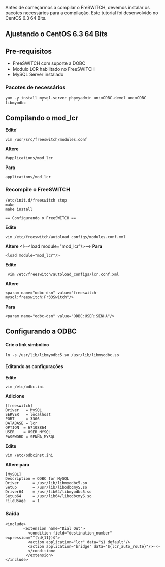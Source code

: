 Antes de começarmos a compilar o FreSWITCH, devemos instalar os pacotes necessários para a compilação. Este tutorial foi desenvolvido no CentOS 6.3 64 Bits.
== Ajustando o CentOS 6.3 64 Bits ==
== Pre-requisitos ==
* FreeSWITCH com suporte a DOBC
* Modulo LCR habilitado no FreeSWITCH
* MySQL Server instalado

=== Pacotes de necessários ===
<pre>
yum -y install mysql-server phpmyadmin unixODBC-devel unixODBC libmyodbc
</pre>

== Compilando o mod_lcr ==

'''Edite''''
<pre>vim /usr/src/freeswitch/modules.conf</pre>
'''Altere''' <pre>#applications/mod_lcr</pre>
'''Para'''<pre>applications/mod_lcr</pre>

=== Recompile o FreeSWITCH ===

<pre>/etc/init.d/freeswitch stop
make
make install

== Configurando o FreeSWITCH ==
</pre>
'''Edite''' <pre>vim /etc/freeswitch/autoload_configs/modules.conf.xml</pre>
'''Altere''' <nowiki><!--<load module="mod_lcr"/>--></nowiki>
'''Para'''<pre><load module="mod_lcr"/></pre>

'''Edite'''<pre> vim /etc/freeswitch/autoload_configs/lcr.conf.xml</pre>
'''Altere''' <pre><param name="odbc-dsn" value="freeswitch-mysql:freeswitch:Fr33Sw1tch"/></pre>
'''Para'''<pre><param name="odbc-dsn" value="ODBC:USER:SENHA"/></pre>

== Configurando a ODBC ==

==== Crie o link simbolico ====

<pre>ln -s /usr/lib/libmyodbc5.so /usr/lib/libmyodbc.so</pre>

==== Editando as configurações====

'''Edite'''<pre>vim /etc/odbc.ini</pre>
'''Adicione'''
<pre>
[freeswitch]
Driver   = MySQL
SERVER   = localhost
PORT     = 3306
DATABASE = lcr
OPTION  = 67108864
USER    = USER_MYSQL
PASSWORD = SENHA_MYSQL
</pre>

'''Edite'''<pre>vim /etc/odbcinst.ini</pre>
'''Altere para'''
<pre>
[MySQL]
Description	= ODBC for MySQL
Driver		= /usr/lib/libmyodbc5.so
Setup		= /usr/lib/libodbcmyS.so
Driver64	= /usr/lib64/libmyodbc5.so
Setup64		= /usr/lib64/libodbcmyS.so
FileUsage	= 1
</pre>


=== Saída ===
<pre>
<include>
        <extension name="Dial Out">
          <condition field="destination_number" expression="^(\d{11})$">
          <action application="lcr" data="$1 default"/>
          <action application="bridge" data="${lcr_auto_route}"/>-->
          </condition>
         </extension>
</include>

</pre>